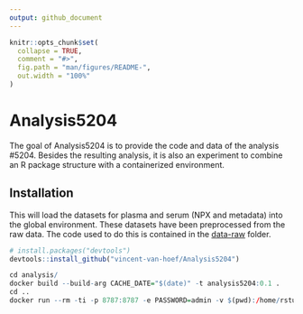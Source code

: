 ```yaml
---
output: github_document
---
```


<!-- README.md is generated from README.Rmd. Please edit that file -->

```r
knitr::opts_chunk$set(
  collapse = TRUE,
  comment = "#>",
  fig.path = "man/figures/README-",
  out.width = "100%"
)
```

# Analysis5204

<!-- badges: start -->
<!-- badges: end -->

The goal of Analysis5204 is to provide the code and data of the analysis #5204. Besides the resulting analysis, it is also an experiment to combine an R package structure with a containerized environment. 

## Installation

This will load the datasets for plasma and serum (NPX and metadata) into the global environment. These datasets have been preprocessed from the raw data. The code used to do this is contained in the [data-raw](data-raw) folder.

``` r
# install.packages("devtools")
devtools::install_github("vincent-van-hoef/Analysis5204")

cd analysis/
docker build --build-arg CACHE_DATE="$(date)" -t analysis5204:0.1 .
cd ..
docker run --rm -ti -p 8787:8787 -e PASSWORD=admin -v $(pwd):/home/rstudio analysis5204:0.1

```